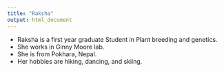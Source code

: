 ```yaml
---
title: "Raksha"
output: html_document
---
```

- Raksha is a first year graduate Student in Plant breeding and genetics. 
- She works in Ginny Moore lab. 
- She is from Pokhara, Nepal. 
- Her hobbies are hiking, dancing, and skiing.
 
